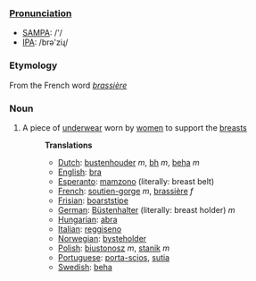 ===[[Pronunciation]]===
*[[w:SAMPA|SAMPA]]: /'/
*[[w:IPA|IPA]]: /brə'ziɻ/

===Etymology===
From the French word ''[[brassière]]''
===Noun===
#A piece of [[underwear]] worn by [[women]] to support the [[breasts]]
#:'''Translations'''
#:*[[Dutch]]: [[bustenhouder]] ''m'', [[bh]] ''m'', [[beha]] ''m''
#:*[[English]]: [[bra]]
#:*[[Esperanto]]: [[mamzono]] (literally: breast belt)
#:*[[French]]: [[soutien-gorge]] ''m'', [[brassière]] ''f''
#:*[[Frisian]]: [[boarststipe]]
#:*[[German]]: [[Büstenhalter]] (literally: breast holder) ''m''
#:*[[Hungarian]]: [[abra]]
#:*[[Italian]]: [[reggiseno]]
#:*[[Norwegian]]: [[bysteholder]]
#:*[[Polish]]: [[biustonosz]] ''m'', [[stanik]] ''m''
#:*[[Portuguese]]: [[porta-scios]], [[sutia]]
#:*[[Swedish]]: [[beha]]